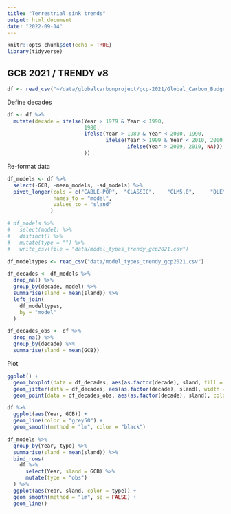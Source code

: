 ```yaml
---
title: "Terrestrial sink trends"
output: html_document
date: "2022-09-14"
---
```


```r
knitr::opts_chunk$set(echo = TRUE)
library(tidyverse)
```

## GCB 2021 / TRENDY v8

```r
df <- read_csv("~/data/globalcarbonproject/gcp-2021/Global_Carbon_Budget_2021v1.0_tab_terr_sink.csv")
```

Define decades
```r
df <- df %>% 
  mutate(decade = ifelse(Year > 1979 & Year < 1990, 
                         1980,
                         ifelse(Year > 1989 & Year < 2000, 1990,
                                ifelse(Year > 1999 & Year < 2010, 2000,
                                       ifelse(Year > 2009, 2010, NA)))
                         ))
```

Re-format data
```r
df_models <- df %>% 
  select(-GCB, -mean_models, -sd_models) %>% 
  pivot_longer(cols = c("CABLE-POP",  "CLASSIC",    "CLM5.0",     "DLEM",       "IBIS",       "ISAM",       "ISBA-CTRIP", "JSBACH",     "JULES-ES", "LPJ-GUESS",  "LPJ",        "LPX-Bern",   "OCNv2",      "ORCHIDEE-v3","SDGVM",      "VISIT",      "YIBs"),
               names_to = "model",
               values_to = "sland"
              )

# df_models %>% 
#   select(model) %>% 
#   distinct() %>% 
#   mutate(type = "") %>% 
#   write_csv(file = "data/model_types_trendy_gcp2021.csv")

df_modeltypes <- read_csv("data/model_types_trendy_gcp2021.csv")

df_decades <- df_models %>% 
  drop_na() %>% 
  group_by(decade, model) %>% 
  summarise(sland = mean(sland)) %>% 
  left_join(
    df_modeltypes,
    by = "model"
  )

df_decades_obs <- df %>% 
  drop_na() %>% 
  group_by(decade) %>% 
  summarise(sland = mean(GCB))
```

Plot
```r
ggplot() +
  geom_boxplot(data = df_decades, aes(as.factor(decade), sland, fill = type)) +
  geom_jitter(data = df_decades, aes(as.factor(decade), sland), width = 0.1) +
  geom_point(data = df_decades_obs, aes(as.factor(decade), sland), color = "royalblue", size = 5)
```

```r
df %>% 
  ggplot(aes(Year, GCB)) + 
  geom_line(color = "grey50") +
  geom_smooth(method = "lm", color = "black")

df_models %>% 
  group_by(Year, type) %>% 
  summarise(sland = mean(sland)) %>% 
  bind_rows(
    df %>% 
      select(Year, sland = GCB) %>% 
      mutate(type = "obs")
  ) %>% 
  ggplot(aes(Year, sland, color = type)) +
  geom_smooth(method = "lm", se = FALSE) +
  geom_line()
```